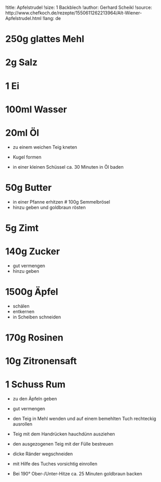 !title: Apfelstrudel
!size: 1 Backblech
!author: Gerhard Scheikl
!source: http://www.chefkoch.de/rezepte/1550611262213964/Alt-Wiener-Apfelstrudel.html
!lang: de

# 250g glattes Mehl
# 2g Salz
# 1 Ei
# 100ml Wasser
# 20ml Öl
* zu einem weichen Teig kneten
* Kugel formen

+ in einer kleinen Schüssel ca. 30 Minuten in Öl baden

# 50g Butter
* in einer Pfanne erhitzen
# 100g Semmelbrösel
* hinzu geben und goldbraun rösten

# 5g Zimt
# 140g Zucker
* gut vermengen
* hinzu geben

# 1500g Äpfel
* schälen
* entkernen
* in Scheiben schneiden

# 170g Rosinen
# 10g Zitronensaft
# 1 Schuss Rum
* zu den Äpfeln geben
* gut vermengen

* den Teig in Mehl wenden und auf einem bemehlten Tuch rechteckig ausrollen
* Teig mit dem Handrücken hauchdünn ausziehen
* den ausgezogenen Teig mit der Fülle bestreuen
* dicke Ränder wegschneiden
* mit Hilfe des Tuches vorsichtig einrollen

+ Bei 190° Ober-/Unter-Hitze ca. 25 Minuten goldbraun backen
